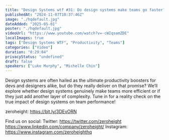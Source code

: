 ```yaml
---
title: "Design Systems wtf #31: Do design systems make teams go faster?"
publishedAt: "2024-11-07T10:37:46Z"
image: "./hqdefault.jpg"
dateAdded: "2025-05-01"
poster: "./hqdefault.jpg"
videoUrl: "https://www.youtube.com/watch?v=-cWIqsamZDE"
localImages: true
tags: ["Design Systems WTF", "Productivity", "Teams"]
categories: ["Video"]
duration: "0:29:04"
privacyStatus: "undefined"
draft: false
speakers: ["Luke Murphy", "Michelle Chin"]
---
```


Design systems are often hailed as the ultimate productivity boosters for devs and designers alike, but do they really deliver on that promise? We’ll explore whether design systems genuinely make teams more efficient or if they just add another layer of complexity. Tune in for a reality check on the true impact of design systems on team performance!

zeroheight: https://bit.ly/3DEvORN

Find us on social:
Twitter: https://twitter.com/zeroheight
https://www.linkedin.com/company/zeroheight/
Instagram: https://www.instagram.com/zeroheighthq

